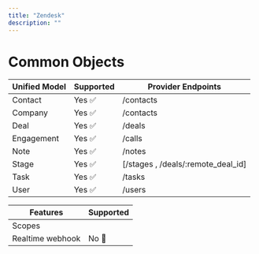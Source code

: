 ```yaml
---
title: "Zendesk"
description: ""
--- 
```


# Common Objects
 
 
| Unified Model | Supported                           | Provider Endpoints                           |
| -------- | ------------------------------------- | ------------------------------------- |
| Contact     | Yes ✅ | /contacts |
| Company      | Yes ✅  | /contacts  |
| Deal   | Yes ✅ | /deals | 
| Engagement   | Yes ✅| /calls | 
| Note   | Yes ✅ | /notes  |
| Stage   | Yes ✅ | [/stages , /deals/:remote_deal_id] |
| Task   | Yes ✅| /tasks | 
| User   | Yes ✅ | /users  |



| Features | Supported                           |
| -------- | ------------------------------------- |
| Scopes     ||
| Realtime webhook     | No 🚫|